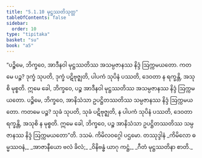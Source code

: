```yaml
---
title: "5.1.10 မုဋ္ဌဿတိသုတ္တ"
tableOfContents: false
sidebar:
  order: 10
type: "tipitaka"
basket: "su"
book: "a5"
---
```



<DynamicBreadcrumb />

<Division number="210" book="a5" e="ch" v="16" p="219">

<Paragraph number="1215" book="a5">
“ပဉ္စိမေ, ဘိက္ခဝေ, အာဒီနဝါ မုဋ္ဌဿတိဿ အသမ္ပဇာနဿ နိဒ္ဒံ ဩက္ကမယတော. ကတမေ ပဉ္စ? ဒုက္ခံ သုပတိ, ဒုက္ခံ ပဋိဗုဇ္ဈတိ, ပါပကံ သုပိနံ ပဿတိ, ဒေဝတာ န ရက္ခန္တိ, အသုစိ မုစ္စတိ. ဣမေ ခေါ, ဘိက္ခဝေ, ပဉ္စ အာဒီနဝါ မုဋ္ဌဿတိဿ အသမ္ပဇာနဿ နိဒ္ဒံ ဩက္ကမယတော.
</Paragraph>

<Paragraph number="1216" book="a5">
ပဉ္စိမေ, ဘိက္ခဝေ, အာနိသံသာ ဥပဋ္ဌိတဿတိဿ သမ္ပဇာနဿ နိဒ္ဒံ ဩက္ကမယတော. ကတမေ ပဉ္စ? သုခံ သုပတိ, သုခံ ပဋိဗုဇ္ဈတိ, န ပါပကံ သုပိနံ ပဿတိ, ဒေဝတာ ရက္ခန္တိ, အသုစိ န မုစ္စတိ. ဣမေ ခေါ, ဘိက္ခဝေ, ပဉ္စ အာနိသံသာ ဥပဋ္ဌိတဿတိဿ သမ္ပဇာနဿ နိဒ္ဒံ ဩက္ကမယတော”တိ.

</Paragraph>
</Division>

<Paragraph number="1217" type="center" book="a5">
ဒသမံ.



</Paragraph>

<Paragraph number="1218" type="center" book="a5">
ကိမိလဝဂ္ဂေါ ပဌမော.



</Paragraph>

<Paragraph number="1219" type="center" book="a5">
တဿုဒ္ဒါနံ


</Paragraph>

<Paragraph number="1220" type="verses" book="a5">
_ကိမိလော ဓမ္မဿဝနံ,_  
_အာဇာနီယော ဗလံ ခိလံ;_  
_ဝိနိဗန္ဓံ ယာဂု ကဋ္ဌံ,_  
_ဂီတံ မုဋ္ဌဿတိနာ စာတိ._
</Paragraph>